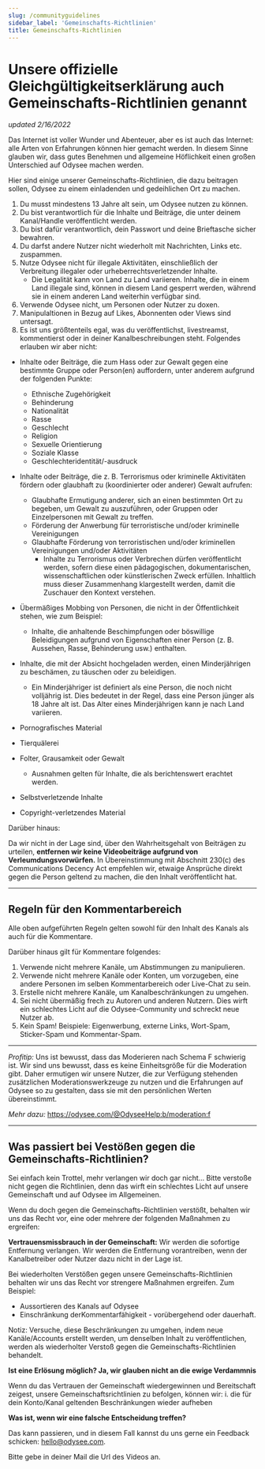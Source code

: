 ```yaml
---
slug: /communityguidelines
sidebar_label: 'Gemeinschafts-Richtlinien'
title: Gemeinschafts-Richtlinien
---
```


# Unsere offizielle Gleichgültigkeitserklärung auch Gemeinschafts-Richtlinien genannt
*updated 2/16/2022*

Das Internet ist voller Wunder und Abenteuer, aber es ist auch das Internet: alle Arten von Erfahrungen können hier gemacht werden. In diesem Sinne glauben wir, dass gutes Benehmen und allgemeine Höflichkeit einen großen Unterschied auf Odysee machen werden. 

Hier sind einige unserer Gemeinschafts-Richtlinien, die dazu beitragen sollen, Odysee zu einem einladenden und gedeihlichen Ort zu machen.

1. Du musst mindestens 13 Jahre alt sein, um Odysee nutzen zu können.
2. Du bist verantwortlich für die Inhalte und Beiträge, die unter deinem Kanal/Handle veröffentlicht werden.
3. Du bist dafür verantwortlich, dein Passwort und deine Brieftasche sicher bewahren. 
4. Du darfst andere Nutzer nicht wiederholt mit Nachrichten, Links etc. zuspammen.
5. Nutze Odysee nicht für illegale Aktivitäten, einschließlich der Verbreitung illegaler oder urheberrechtsverletzender Inhalte.
	* Die Legalität kann von Land zu Land variieren. Inhalte, die in einem Land illegale sind, können in diesem Land gesperrt werden, während sie in einem anderen Land weiterhin verfügbar sind. 
7. Verwende Odysee nicht, um Personen oder Nutzer zu doxen.
8. Manipulaltionen in Bezug auf Likes, Abonnenten oder Views sind untersagt.
9. Es ist uns größtenteils egal, was du veröffentlichst, livestreamst, kommentierst oder in deiner Kanalbeschreibungen steht. Folgendes erlauben wir aber nicht:
*   Inhalte oder Beiträge, die zum Hass oder zur Gewalt gegen eine bestimmte Gruppe oder Person(en) auffordern, unter anderem aufgrund der folgenden Punkte:
    * Ethnische Zugehörigkeit
    * Behinderung
    * Nationalität
    * Rasse
    * Geschlecht
    * Religion
    * Sexuelle Orientierung
    * Soziale Klasse
    * Geschlechteridentität/-ausdruck
*   Inhalte oder Beiträge, die z. B. Terrorismus oder kriminelle Aktivitäten fördern oder glaubhaft zu (koordinierter oder anderer) Gewalt aufrufen:
    * Glaubhafte Ermutigung anderer, sich an einen bestimmten Ort zu begeben, um Gewalt zu auszuführen, oder Gruppen oder Einzelpersonen mit Gewalt zu treffen.
    * Förderung der Anwerbung für terroristische und/oder kriminelle Vereinigungen
    * Glaubhafte Förderung von terroristischen und/oder kriminellen Vereinigungen und/oder Aktivitäten
		- Inhalte zu Terrorismus oder Verbrechen dürfen veröffentlicht werden, sofern diese einen pädagogischen, dokumentarischen, wissenschaftlichen oder künstlerischen Zweck erfüllen. Inhaltlich muss dieser Zusammenhang klargestellt werden, damit die Zuschauer den Kontext verstehen.

*   Übermäßiges Mobbing von Personen, die nicht in der Öffentlichkeit stehen, wie zum Beispiel:
    *   Inhalte, die anhaltende Beschimpfungen oder böswillige Beleidigungen aufgrund von Eigenschaften einer Person (z. B. Aussehen, Rasse, Behinderung usw.) enthalten. 
    
*   Inhalte, die mit der Absicht hochgeladen werden, einen Minderjährigen zu beschämen, zu täuschen oder zu beleidigen.
    * Ein Minderjähriger ist definiert als eine Person, die noch nicht volljährig ist. Dies bedeutet in der Regel, dass eine Person jünger als 18 Jahre alt ist. Das Alter eines Minderjährigen kann je nach Land variieren.

*   Pornografisches Material
*   Tierquälerei
*   Folter, Grausamkeit oder Gewalt
	* Ausnahmen gelten für Inhalte, die als berichtenswert erachtet werden.
*   Selbstverletzende Inhalte
*   Copyright-verletzendes Material

Darüber hinaus: 

Da wir nicht in der Lage sind, über den Wahrheitsgehalt von Beiträgen zu urteilen, **entfernen wir keine Videobeiträge aufgrund von Verleumdungsvorwürfen.** In Übereinstimmung mit Abschnitt 230(c) des Communications Decency Act empfehlen wir, etwaige Ansprüche direkt gegen die Person geltend zu machen, die den Inhalt veröffentlicht hat.


---

## Regeln für den Kommentarbereich

Alle oben aufgeführten Regeln gelten sowohl für den Inhalt des Kanals als auch für die Kommentare. 

Darüber hinaus gilt für Kommentare folgendes:

1. Verwende nicht mehrere Kanäle, um Abstimmungen zu manipulieren.
2. Verwende nicht mehrere Kanäle oder Konten, um vorzugeben, eine andere Personen im selben Kommentarbereich oder Live-Chat zu sein.
3. Erstelle nicht mehrere Kanäle, um Kanalbeschränkungen zu umgehen.
4. Sei nicht übermäßig frech zu Autoren und anderen Nutzern. Dies wirft ein schlechtes Licht auf die Odysee-Community und schreckt neue Nutzer ab.
5. Kein Spam! Beispiele: Eigenwerbung, externe Links, Wort-Spam, Sticker-Spam und Kommentar-Spam.
---

_Profitip:_ Uns ist bewusst, dass das Moderieren nach Schema F schwierig ist. Wir sind uns bewusst, dass es keine Einheitsgröße für die Moderation gibt. Daher ermutigen wir unsere Nutzer, die zur Verfügung stehenden zusätzlichen Moderationswerkzeuge zu nutzen und die Erfahrungen auf Odysee so zu gestalten, dass sie mit den persönlichen Werten übereinstimmt.  

_Mehr dazu:_ 
https://odysee.com/@OdyseeHelp:b/moderation:f

---

## Was passiert bei Vestößen gegen die Gemeinschafts-Richtlinien?

Sei einfach kein Trottel, mehr verlangen wir doch gar nicht...
Bitte verstoße nicht gegen die Richtlinien, denn das wirft ein schlechtes Licht auf unsere Gemeinschaft und auf Odysee im Allgemeinen.

Wenn du doch gegen die Gemeinschafts-Richtlinien verstößt, behalten wir uns das Recht vor, eine oder mehrere der folgenden Maßnahmen zu ergreifen:

**Vertrauensmissbrauch in der Gemeinschaft:**
Wir werden die sofortige Entfernung verlangen. Wir werden die Entfernung vorantreiben, wenn der Kanalbetreiber oder Nutzer dazu nicht in der Lage ist.

Bei wiederholten Verstößen gegen unsere Gemeinschafts-Richtlinien behalten wir uns das Recht vor strengere Maßnahmen ergreifen. Zum Beispiel:

* Aussortieren des Kanals auf Odysee 
* Einschränkung derKommentarfähigkeit - vorübergehend oder dauerhaft.

Notiz: Versuche, diese Beschränkungen zu umgehen, indem neue Kanäle/Accounts erstellt werden, um denselben Inhalt zu veröffentlichen, werden als wiederholter Verstoß gegen die Gemeinschafts-Richtlinien behandelt.


**Ist eine Erlösung möglich? Ja, wir glauben nicht an die ewige Verdammnis**

Wenn du das Vertrauen der Gemeinschaft wiedergewinnen und Bereitschaft zeigest, unsere Gemeinschaftsrichtlinien zu befolgen, können wir:
i. die für dein Konto/Kanal geltenden Beschränkungen wieder aufheben




**Was ist, wenn wir eine falsche Entscheidung treffen?**

Das kann passieren, und in diesem Fall kannst du uns gerne ein Feedback schicken: hello@odysee.com.

Bitte gebe in deiner Mail die Url des Videos an.
